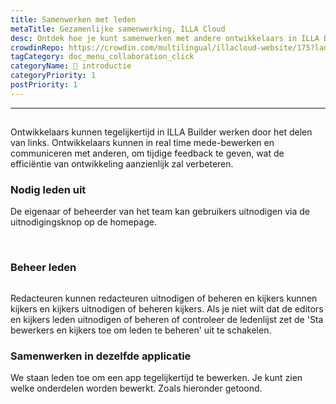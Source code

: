 ```yaml
---
title: Samenwerken met leden
metaTitle: Gezamenlijke samenwerking, ILLA Cloud
desc: Ontdek hoe je kunt samenwerken met andere ontwikkelaars in ILLA Builder door het delen van links, het bewerken en communiceren in real time om de doeltreffendheid van ontwikkeling te verbeteren.
crowdinRepo: https://crowdin.com/multilingual/illacloud-website/175?languages=nl&filter=basic&value=0
tagCategory: doc_menu_collaboration_click
categoryName: 👋 introductie
categoryPriority: 1
postPriority: 1
---
```


* * *

## <h2 hidden>Samenwerking met leden</h2>

Ontwikkelaars kunnen tegelijkertijd in ILLA Builder werken door het delen van links. Ontwikkelaars kunnen in real time mede-bewerken en communiceren met anderen, om tijdige feedback te geven, wat de efficiëntie van ontwikkeling aanzienlijk zal verbeteren.

### Nodig leden uit

De eigenaar of beheerder van het team kan gebruikers uitnodigen via de uitnodigingsknop op de homepage. 

<img src='https://cdn.illacloud.com/official-website/img/docs/assemble/collaboration.png' alt="" />

<img src='https://cdn.illacloud.com/official-website/img/docs/assemble/collaboration(1).png' alt="" />

### Beheer leden

<img src='https://cdn.illacloud.com/official-website/img/docs/assemble/collaboration(2).png' alt="" />

Redacteuren kunnen redacteuren uitnodigen of beheren en kijkers kunnen kijkers en kijkers uitnodigen of beheren kijkers. Als je niet wilt dat de editors en kijkers leden uitnodigen of beheren of controleer de ledenlijst zet de 'Sta bewerkers en kijkers toe om leden te beheren' uit te schakelen.

### Samenwerken in dezelfde applicatie

We staan leden toe om een app tegelijkertijd te bewerken. Je kunt zien welke onderdelen worden bewerkt. Zoals hieronder getoond. 

<img src='https://cdn.illacloud.com/official-website/img/docs/assemble/collaboration(3).png' alt="" />
